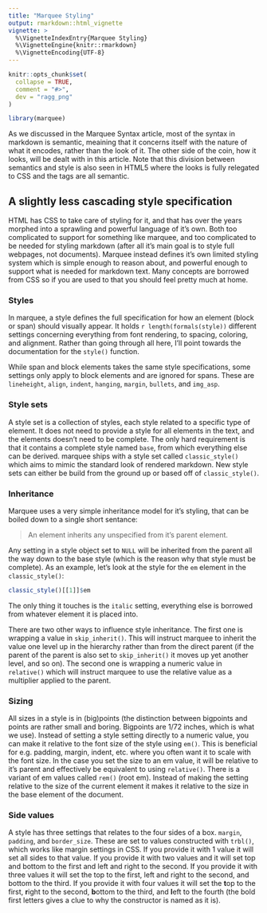 ```yaml
---
title: "Marquee Styling"
output: rmarkdown::html_vignette
vignette: >
  %\VignetteIndexEntry{Marquee Styling}
  %\VignetteEngine{knitr::rmarkdown}
  %\VignetteEncoding{UTF-8}
---
```


```r
knitr::opts_chunk$set(
  collapse = TRUE,
  comment = "#>",
  dev = "ragg_png"
)
```

```r
library(marquee)
```

As we discussed in the Marquee Syntax article, most of the syntax in markdown is semantic, meaining that it concerns itself with the nature of what it encodes, rather than the look of it. The other side of the coin, how it looks, will be dealt with in this article. Note that this division between semantics and style is also seen in HTML5 where the looks is fully relegated to CSS and the tags are all semantic.

## A slightly less cascading style specification

HTML has CSS to take care of styling for it, and that has over the years morphed into a sprawling and powerful language of it's own. Both too complicated to support for something like marquee, and too complicated to be needed for styling markdown (after all it's main goal is to style full webpages, not documents). Marquee instead defines it's own limited styling system which is simple enough to reason about, and powerful enough to support what is needed for markdown text. Many concepts are borrowed from CSS so if you are used to that you should feel pretty much at home.

### Styles

In marquee, a style defines the full specification for how an element (block or span) should visually appear. It holds `r length(formals(style))` different settings concerning everything from font rendering, to spacing, coloring, and alignment. Rather than going through all here, I'll point towards the documentation for the `style()` function.

While span and block elements takes the same style specifications, some settings only apply to block elements and are ignored for spans. These are `lineheight`, `align`, `indent`, `hanging`, `margin`, `bullets`, and `img_asp`.

### Style sets

A style set is a collection of styles, each style related to a specific type of element. It does not need to provide a style for all elements in the text, and the elements doesn't need to be complete. The only hard requirement is that it contains a complete style named `base`, from which everything else can be derived. marquee ships with a style set called `classic_style()` which aims to mimic the standard look of rendered markdown. New style sets can either be build from the ground up or based off of `classic_style()`.

### Inheritance

Marquee uses a very simple inheritance model for it's styling, that can be boiled down to a single short sentance:

> An element inherits any unspecified from it's parent element.

Any setting in a style object set to `NULL` will be inherited from the parent all the way down to the base style (which is the reason why that style must be complete). As an example, let's look at the style for the `em` element in the `classic_style()`:

```r
classic_style()[[1]]$em
```

The only thing it touches is the `italic` setting, everything else is borrowed from whatever element it is placed into.

There are two other ways to influence style inheritance. The first one is wrapping a value in `skip_inherit()`. This will instruct marquee to inherit the value one level up in the hierarchy rather than from the direct parent (if the parent of the parent is also set to `skip_inherit()` it moves up yet another level, and so on). The second one is wrapping a numeric value in `relative()` which will instruct marquee to use the relative value as a multiplier applied to the parent.

### Sizing

All sizes in a style is in (big)points (the distinction between bigpoints and points are rather small and boring. Bigpoints are 1/72 inches, which is what we use). Instead of setting a style setting directly to a numeric value, you can make it relative to the font size of the style using `em()`. This is beneficial for e.g. padding, margin, indent, etc. where you often want it to scale with the font size. In the case you set the size to an em value, it will be relative to it's parent and effectively be equivalent to using `relative()`. There is a variant of em values called `rem()` (root em). Instead of making the setting relative to the size of the current element it makes it relative to the size in the base element of the document.

### Side values

A style has three settings that relates to the four sides of a box. `margin`, `padding`, and `border_size`. These are set to values constructed with `trbl()`, which works like margin settings in CSS. If you provide it with 1 value it will set all sides to that value. If you provide it with two values and it will set top and bottom to the first and left and right to the second. If you provide it with three values it will set the top to the first, left and right to the second, and bottom to the third. If you provide it with four values it will set the **t**op to the first, **r**ight to the second, **b**ottom to the third, and **l**eft to the fourth (the bold first letters gives a clue to why the constructor is named as it is).
